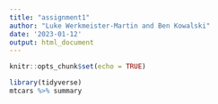 ```yaml
---
title: "assignment1"
author: "Luke Werkmeister-Martin and Ben Kowalski"
date: '2023-01-12'
output: html_document
---
```


```r
knitr::opts_chunk$set(echo = TRUE)
```

```r
library(tidyverse)
mtcars %>% summary
```

